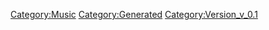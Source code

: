 {{Music
 |Name=僕らの戦場
 |ID=34
 |Cov=34
 |Cd=14
 |Nam=34
 |Div=34
 |Ma=3
 |SerieId=1
 |SerieLogoId=1
 |WavId=34
 |VariationId=0
 |Dsc=34
 |Strt=10
 |ValkyrieBattle=1
 |ValkyrieIntro=1
 |ValkyrieIntroSky=1
 |DivaSolo=1
 |DivaMulti=1
 |Exp=3
 |OfficialName=僕らの戦場
 |VocalName=ワルキューレ　美雲ΔJUNNA　フレイアΔ鈴木みのり<br />カナメΔ安野希世乃　レイナΔ東山奈央　マキナΔ西田望見
 |Description=作品：マクロスΔ<br /><br />歌手：ワルキューレ<br />　　　美雲ΔJUNNA　フレイアΔ鈴木みのり<br />　　　カナメΔ安野希世乃　レイナΔ東山奈央<br />　　　マキナΔ西田望見<br /><br />作詞：唐沢美帆、加藤裕介<br />作曲：加藤裕介
 |StoryTitle=「まだ試験は終わってないぜ、教官殿！」
 |StoryDesc=デルタ小隊への正式入隊がかかった最終試験の日。<br />ハヤテはミラージュとの模擬戦に苦しんでいた。<br /><br />その時、窮地に陥っていたハヤテに向かって歌い出す<br />フレイア。すると、まるでその力に後押しされるように<br />ハヤテの機体は力強く空へと舞い上がった。
 |BuyURL=https://recochoku.jp/song/S1003321336/
 |BannerId=4
 |AnmStoreURL=https://anime.dmkt-sp.jp/animestore/ci_pc?workId=20867
}}
[[Category:Music]]
[[Category:Generated]]
[[Category:Version_v_0.1]]
